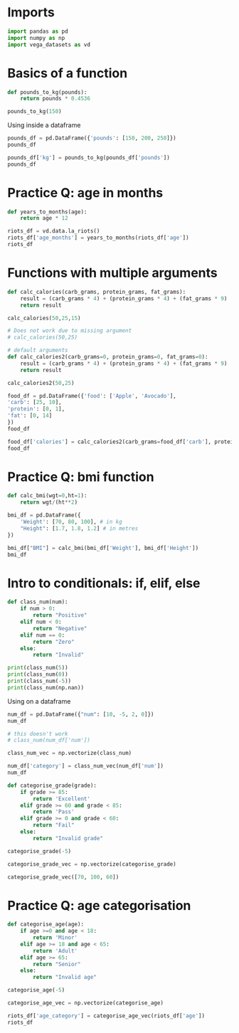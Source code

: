 
# Imports

```python
import pandas as pd
import numpy as np
import vega_datasets as vd
```

# Basics of a function

```python
def pounds_to_kg(pounds):
    return pounds * 0.4536
```

```python
pounds_to_kg(150)
```

Using inside a dataframe

```python
pounds_df = pd.DataFrame({'pounds': [150, 200, 250]})
pounds_df
```
```python
pounds_df['kg'] = pounds_to_kg(pounds_df['pounds'])
pounds_df
```

# Practice Q: age in months

```python
def years_to_months(age):
    return age * 12
```
```python
riots_df = vd.data.la_riots()
riots_df['age_months'] = years_to_months(riots_df['age'])
riots_df
```

# Functions with multiple arguments

```python
def calc_calories(carb_grams, protein_grams, fat_grams):
    result = (carb_grams * 4) + (protein_grams * 4) + (fat_grams * 9)
    return result
```
```python
calc_calories(50,25,15)
```
```python
# Does not work due to missing argument
# calc_calories(50,25)
```
```python
# default arguments
def calc_calories2(carb_grams=0, protein_grams=0, fat_grams=0):
    result = (carb_grams * 4) + (protein_grams * 4) + (fat_grams * 9)
    return result
```
```python
calc_calories2(50,25)
```
```python
food_df = pd.DataFrame({'food': ['Apple', 'Avocado'],
'carb': [25, 10],
'protein': [0, 1],
'fat': [0, 14]
})
food_df
```
```python
food_df['calories'] = calc_calories2(carb_grams=food_df['carb'], protein_grams=food_df['protein'], fat_grams=food_df['fat'])
food_df
```

# Practice Q: bmi function

```python
def calc_bmi(wgt=0,ht=1):
    return wgt/(ht**2)

```
```python
bmi_df = pd.DataFrame({
    'Weight': [70, 80, 100], # in kg
    "Height": [1.7, 1.8, 1.2] # in metres
})

bmi_df["BMI"] = calc_bmi(bmi_df['Weight'], bmi_df['Height'])
bmi_df
```

# Intro to conditionals: if, elif, else

```python
def class_num(num):
    if num > 0:
        return "Positive"
    elif num < 0:
        return "Negative"
    elif num == 0:
        return "Zero"
    else:
        return "Invalid"

print(class_num(5))
print(class_num(0))
print(class_num(-5))
print(class_num(np.nan))
```

Using on a dataframe

```python
num_df = pd.DataFrame({"num": [10, -5, 2, 0]})
num_df
```

```python
# this doesn't work
# class_num(num_df['num'])
```
```python
class_num_vec = np.vectorize(class_num)
```
```python
num_df['category'] = class_num_vec(num_df['num'])
num_df
```
```python
def categorise_grade(grade):
    if grade >= 85:
        return 'Excellent'
    elif grade >= 60 and grade < 85:
        return 'Pass'
    elif grade >= 0 and grade < 60:
        return "Fail"
    else:
        return "Invalid grade"

categorise_grade(-5)
```
```python
categorise_grade_vec = np.vectorize(categorise_grade)
```
```python
categorise_grade_vec([70, 100, 60])
```

# Practice Q: age categorisation

```python
def categorise_age(age):
    if age >=0 and age < 18:
        return 'Minor'
    elif age >= 18 and age < 65:
        return 'Adult'
    elif age >= 65:
        return "Senior"
    else:
        return "Invalid age"
```
```python
categorise_age(-5)
```
```python
categorise_age_vec = np.vectorize(categorise_age)
```
```python
riots_df['age_category'] = categorise_age_vec(riots_df['age'])
riots_df
```